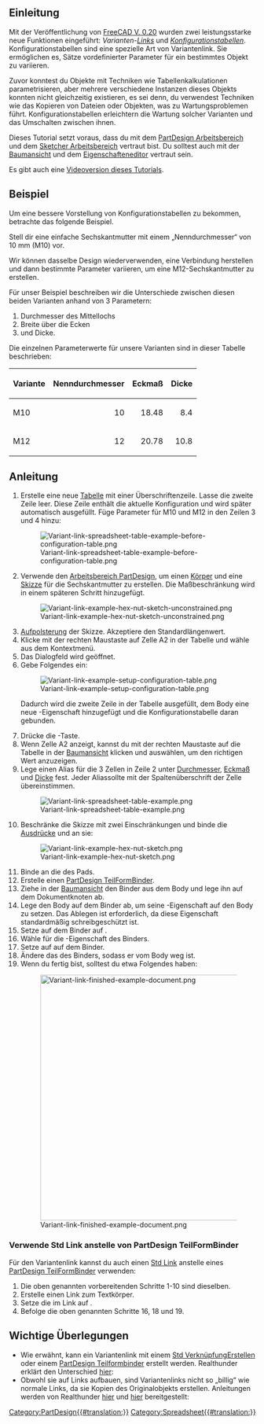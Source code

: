 <languages/>

<div lang="en" dir="ltr" class="mw-content-ltr">
{{TutorialInfo
|Topic=Using Configuration Tables
|Level=Beginner
|Time=30 minutes
|Author=Gbroques
|FCVersion=0.20
|Files=[https://forum.freecad.org/download/file.php?id=270593 ConfigurationTableExample.FCStd]
}}
</div>

<span id="Introduction"></span>
==Einleitung==

Mit der Veröffentlichung von [[Release_notes_0.20#Spreadsheet_Workbench|FreeCAD V. 0.20]] wurden zwei leistungsstarke neue Funktionen eingeführt: ''Varianten-[[Std_LinkMake/de|Links]]'' und ''[https://forum.freecad.org/viewtopic.php?f=17&t=42183 Konfigurationstabellen]''. Konfigurationstabellen sind eine spezielle Art von Variantenlink. Sie ermöglichen es, Sätze vordefinierter Parameter für ein bestimmtes Objekt zu variieren.

Zuvor konntest du Objekte mit Techniken wie Tabellenkalkulationen parametrisieren, aber mehrere verschiedene Instanzen dieses Objekts konnten nicht gleichzeitig existieren, es sei denn, du verwendest Techniken wie das Kopieren von Dateien oder Objekten, was zu Wartungsproblemen führt. Konfigurationstabellen erleichtern die Wartung solcher Varianten und das Umschalten zwischen ihnen.

Dieses Tutorial setzt voraus, dass du mit dem [[PartDesign_Workbench/de|PartDesign Arbeitsbereich]] und dem [[Sketcher_Workbench/de|Sketcher Arbeitsbereich]] vertraut bist. Du solltest auch mit der [[Tree view/de|Baumansicht]] und dem [[Property_editor/de|Eigenschafteneditor]] vertraut sein.

Es gibt auch eine [https://www.youtube.com/watch?v=m9C_ahIVKOI Videoversion dieses Tutorials].

<span id="Example"></span>
==Beispiel==

Um eine bessere Vorstellung von Konfigurationstabellen zu bekommen, betrachte das folgende Beispiel.

Stell dir eine einfache Sechskantmutter mit einem „Nenndurchmesser“ von 10 mm (M10) vor.

Wir können dasselbe Design wiederverwenden, eine Verbindung herstellen und dann bestimmte Parameter variieren, um eine M12-Sechskantmutter zu erstellen.

Für unser Beispiel beschreiben wir die Unterschiede zwischen diesen beiden Varianten anhand von 3 Parametern:
# Durchmesser des Mittellochs
# Breite über die Ecken
# und Dicke.

Die einzelnen Parameterwerte für unsere Varianten sind in dieser Tabelle beschrieben:

{| class="wikitable"
|-
! Variante !! Nenndurchmesser !! Eckmaß !! Dicke
|-
| M10 || style="text-align:right;" | 10 || style="text-align:right;" | 18.48 || style="text-align:right;" | 8.4
|-
| M12 || style="text-align:right;" | 12 || style="text-align:right;" | 20.78 || style="text-align:right;" | 10.8
|}

<span id="Instructions"></span>
==Anleitung==

# Erstelle eine neue [[Spreadsheet_CreateSheet/de|Tabelle]] mit einer Überschriftenzeile. Lasse die zweite Zeile leer. Diese Zeile enthält die aktuelle Konfiguration und wird später automatisch ausgefüllt. Füge Parameter für M10 und M12 in den Zeilen 3 und 4 hinzu: <p>[[File:Variant-link-spreadsheet-table-example-before-configuration-table.png]]</p>
# Verwende den [[PartDesign_Workbench/de|Arbeitsbereich PartDesign]], um einen [[PartDesign_Body/de|Körper]] und eine [[PartDesign_NewSketch/de|Skizze]] für die Sechskantmutter zu erstellen. Die Maßbeschränkung wird in einem späteren Schritt hinzugefügt. <p>[[File:Variant-link-example-hex-nut-sketch-unconstrained.png]]</p>
# [[PartDesign_Pad/de|Aufpolsterung]] der Skizze. Akzeptiere den Standardlängenwert.
# Klicke mit der rechten Maustaste auf Zelle A2 in der Tabelle und wähle {{MenuCommand|Konfigurationstabelle...}} aus dem Kontextmenü.
# Das Dialogfeld {{MenuCommand|Konfigurationstabelle einrichten}} wird geöffnet.
# Gebe Folgendes ein: <p>[[File:Variant-link-example-setup-configuration-table.png]]</p> Dadurch wird die zweite Zeile in der Tabelle ausgefüllt, dem Body eine neue {{PropertyData|Configuration}}-Eigenschaft hinzugefügt und die Konfigurationstabelle daran gebunden.
# Drücke die {{Button|OK}}-Taste.
# Wenn Zelle A2 {{Value|#PENDING}} anzeigt, kannst du mit der rechten Maustaste auf die Tabelle in der [[Tree_view/de|Baumansicht]] klicken und {{MenuCommand|Objekt neu berechnen}} auswählen, um den richtigen Wert anzuzeigen.
# Lege einen Alias ​​für die 3 Zellen in Zeile 2 unter <u>Durchmesser</u>, <u>Eckmaß</u> und <u>Dicke</u> fest. Jeder Alias ​​sollte mit der Spaltenüberschrift der Zelle übereinstimmen. <p>[[File:Variant-link-spreadsheet-table-example.png]]</p>
# Beschränke die Skizze mit zwei Einschränkungen und binde die [[Expressions/de|Ausdrücke]] {{Value|Spreadsheet.Durchmesser}} und {{Value|Spreadsheet.Breite über Ecken}} an sie: <p>[[File:Variant-link-example-hex-nut-sketch.png]]</p>
# Binde {{Value|Spreadsheet.Dicke}} an die {{PropertyData|Länge}} des Pads.
# Erstelle einen [[PartDesign_SubShapeBinder/de|PartDesign TeilFormBinder]].
# Ziehe in der [[Tree_view/de|Baumansicht]] den Binder aus dem Body und lege ihn auf dem Dokumentknoten ab.
# Lege den Body auf dem Binder ab, um seine {{PropertyData|Support}}-Eigenschaft auf den Body zu setzen. Das Ablegen ist erforderlich, da diese Eigenschaft standardmäßig schreibgeschützt ist.
# Setze {{PropertyData|Bind Copy on Change}} auf dem Binder auf {{Value|Enabled}}.
# Wähle {{Value|M12}} für die {{PropertyData|Configuration}}-Eigenschaft des Binders.
# Setze {{PropertyView|Use Binder Style}} auf {{FALSE}} auf dem Binder.
# Ändere das {{PropertyData|Placement}} des Binders, sodass er vom Body weg ist.
# Wenn du fertig bist, solltest du etwa Folgendes haben: <p>[[File:Variant-link-finished-example-document.png|500px]]</p>

<span id="Use_Std_Link_instead_of_PartDesign_SubShapeBinder"></span>
===Verwende Std Link anstelle von PartDesign TeilFormBinder===

Für den Variantenlink kannst du auch einen [[Std_LinkMake|Std Link]] anstelle eines [[PartDesign_SubShapeBinder|PartDesign TeilFormBinder]] verwenden:
# Die oben genannten vorbereitenden Schritte 1-10 sind dieselben.
# Erstelle einen Link zum Textkörper.
# Setze die {{PropertyData|Link Copy On Change}} im Link auf {{Value|Enabled}}.
# Befolge die oben genannten Schritte 16, 18 und 19.

<span id="Key_considerations"></span>
==Wichtige Überlegungen==

* Wie erwähnt, kann ein Variantenlink mit einem [[Std_LinkMake/de|Std VerknüpfungErstellen]] oder einem [[PartDesign_SubShapeBinder/de|PartDesign Teilformbinder]] erstellt werden. Realthunder erklärt den Unterschied [https://forum.freecad.org/viewtopic.php?f=17&t=42183 hier]: <p>{{quote|text=Anstatt das verknüpfte Objekt mit seiner gesamten Hierarchie zu duplizieren, erstellt der [[PartDesign_SubShapeBinder/de|Teilformbinder]] eine abgeflachte Kopie des mutierten Objekts. Ein weiterer Unterschied zu Link besteht darin, dass der [[PartDesign_SubShapeBinder/de|Teilformbinder]] alle Änderungen des Originalobjekts mit der Kopie synchronisiert, selbst wenn die Konfigurationen unterschiedlich sind, während bei Link die beiden Objekte nach dem Kopieren unabhängig werden.}}</p>
* Obwohl sie auf Links aufbauen, sind Variantenlinks nicht so „billig“ wie normale Links, da sie Kopien des Originalobjekts erstellen. Anleitungen werden von Realthunder [https://forum.freecad.org/viewtopic.php?p=532130#p532130 hier] und [https://forum.freecad.org/viewtopic.php?p=358582#p358582 hier] bereitgestellt: <p>{{quote|text=[Wenn] Du Link für alternative Konfigurationen verwendest, mußt du dir darüber im Klaren sein, dass dadurch eine Kopie des Originalobjekts erstellt wird... es wäre besser, für jede [Variante] einen einzelnen „Varianten“-Link zu erstellen, um unnötige Duplikate zu vermeiden. Oder besser noch, verwende Teilformbinder... Und erstelle wiederum einen [[PartDesign_SubShapeBinder/de|Teilformbinder]] für jede Konfiguration.}}</p>


{{Clear}}
[[Category:PartDesign{{#translation:}}]]
[[Category:Spreadsheet{{#translation:}}]]